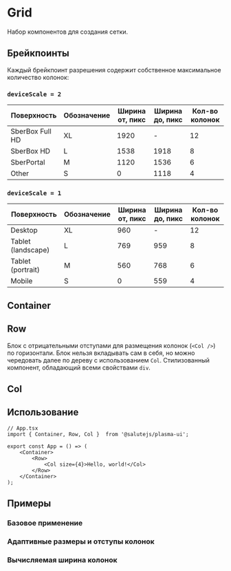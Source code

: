 



<Meta title="Layout/Grid" />

# Grid
Набор компонентов для создания сетки.

## Брейкпоинты
Каждый брейкпоинт разрешения содержит собственное максимальное количество колонок:

### ``deviceScale = 2``
| Поверхность        | Обозначение | Ширина от, пикс | Ширина до, пикс | Кол-во колонок |
| ------------------ |-------------| --------------- | --------------- | -------------- |
| SberBox Full HD    | XL          | 1920            | -               | 12             |
| SberBox HD         | L           | 1538            | 1918            | 8              |
| SberPortal         | M           | 1120            | 1536            | 6              |
| Other              | S           | 0               | 1118            | 4              |

### ``deviceScale = 1``
| Поверхность        | Обозначение | Ширина от, пикс | Ширина до, пикс | Кол-во колонок |
| ------------------ |-------------| --------------- | --------------- | -------------- |
| Desktop            | XL          | 960             | -               | 12             |
| Tablet (landscape) | L           | 769             | 959             | 8              |
| Tablet (portrait)  | M           | 560             | 768             | 6              |
| Mobile             | S           | 0               | 559             | 4              |

## Container
<Description of={Container} />

## Row
Блок с отрицательными отступами для размещения колонок (``<Col />``) по горизонтали.
Блок нельзя вкладывать сам в себя, но можно чередовать далее по дереву с использованием ``Col``.
Стилизованный компонент, обладающий всеми свойствами ``div``.

## Col
<Description of={Col} />
<Props of={Col} />

## Использование

```tsx
// App.tsx
import { Container, Row, Col }  from '@salutejs/plasma-ui';

export const App = () => (
    <Container>
        <Row>
            <Col size={4}>Hello, world!</Col>
        </Row>
    </Container>
);
```

## Примеры

### Базовое применение
<Canvas>
    <Story name="Default" story={stories.Default} />
</Canvas>

### Адаптивные размеры и отступы колонок
<Canvas>
    <Story name="Adaptive" story={stories.Adaptive} />
</Canvas>

### Вычисляемая ширина колонок
<Canvas>
    <Story name="Default" story={stories.Calculatable} />
</Canvas>
